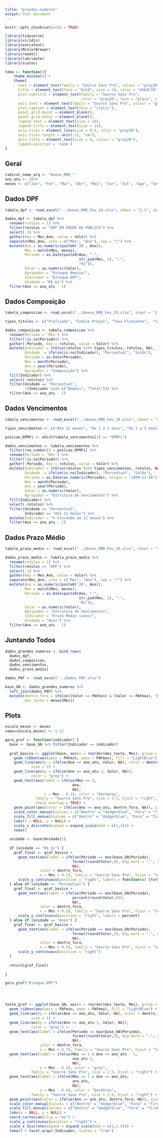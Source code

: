 ```yaml
---
title: "grandes-numeros"
output: html_document
---
```


```r
knitr::opts_chunk$set(echo = TRUE)

library(tidyverse)
library(viridis)
library(extrafont)
library(RColorBrewer)
library(readxl)
library(lubridate)
library(scales)

tema <- function(){
    theme_minimal() +
    theme(
      text = element_text(family = "Source Sans Pro", colour = "grey20"),
      title = element_text(face = "bold", size = 10, color = "#1E4C7A"), 
      plot.subtitle = element_text(family = "Source Sans Pro", 
                                   color = "grey20", face = "plain", size = 10),
      axis.text = element_text(family = "Source Sans Pro", colour = "grey20", size = 10),
      plot.caption = element_text(face = "italic"),
      panel.grid.major = element_blank(), 
      panel.grid.minor = element_blank(),
      legend.text = element_text(size = 14),
      legend.title = element_text(size = 14),
      axis.ticks = element_line(size = 0.5, color = "grey30"),
      axis.ticks.length = unit(.15, "cm"),
      axis.title = element_text(size = 8, colour = "grey20"),
      legend.position = 'none')
}

```

## Geral

```r
radical_nome_arq <- "Anexo_RMD_"
ano_atu <- 2019
meses <- c("Jan", "Fev", "Mar", "Abr", "Mai", "Jun", "Jul", "Ago", "Set", "Out", "Nov", "Dez")
```


## Dados DPF

```r
tabela_dpf <- read_excel("../Anexo_RMD_Fev_19.xlsx", sheet = "2.1", skip = 4)

dados_dpf <- tabela_dpf %>% 
  rename(rotulos = 1) %>%
  filter(rotulos == "DPF EM PODER DO PÚBLICO") %>%
  select(-1) %>%
  gather(key = Mes_Ano, value = Valor) %>%
  separate(Mes_Ano, into = c("Mes", "Ano"), sep = "/") %>%
  mutate(Ano = as.numeric(paste0('20', Ano)),
         Mes = match(Mes, meses),
         Periodo = as.Date(paste0(Ano, "-",
                                  str_pad(Mes, 2), "-",
                                  "01")),
         Valor = as.numeric(Valor),
         Agrupador = "Estoque Nominal",
         Indicador = "Estoque DPF",
         Unidade = "R$ bi") %>%
  filter(Ano >= ano_atu - 1)

```

## Dados Composição

```r
tabela_composicao <- read_excel("../Anexo_RMD_Fev_19.xlsx", sheet = "2.4", skip = 4)

tipos_titulos <- c("Prefixado",	"Índice Preços", "Taxa Flutuante",	"Câmbio",	"Demais",	"Total")

dados_composicao <- tabela_composicao %>%
  rename(Periodo = `Mês`) %>%
  filter(!is.na(Periodo)) %>%
  gather(-Periodo, key = rotulos, value = Valor) %>%
  mutate(Indicador = ifelse(rotulos %in% tipos_titulos, rotulos, NA),
         Unidade  = ifelse(is.na(Indicador), "Percentual", "Saldo"),
         Periodo = as.Date(Periodo),
         Mes = month(Periodo),
         Ano = year(Periodo),
         Agrupador = "Composição") %>%
  fill(Indicador) %>%
  select(-rotulos) %>%
  filter(Unidade == "Percentual", 
         !(Indicador %in% c("Demais", "Total"))) %>%
  filter(Ano >= ano_atu - 1)
```

## Dados Vencimentos

```r
tabela_vencimentos <- read_excel("../Anexo_RMD_Fev_19.xlsx", sheet = "3.1", skip = 6)

tipos_vencimentos <- c("Até 12 meses", "De 1 a 2 anos", "De 2 a 3 anos", "De 3 a 4 anos", "De 4 a 5 anos", "Acima de 5 anos", "Total") 

posicao_DPMFi <- which(tabela_vencimentos[1] == "DPMFi")

dados_vencimentos <- tabela_vencimentos %>%
  filter(row_number() < posicao_DPMFi) %>%
  rename(Periodo = `Mês`) %>%
  filter(!is.na(Periodo)) %>%
  gather(-Periodo, key = rotulos, value = Valor) %>%
  mutate(Indicador = ifelse(rotulos %in% tipos_vencimentos, rotulos, NA),
         Unidade  = ifelse(is.na(Indicador), "Percentual", "Saldo"),
         Periodo = as.Date(as.numeric(Periodo), origin = "1899-12-30"),
         Mes = month(Periodo),
         Ano = year(Periodo),
         Valor = as.numeric(Valor),
         Agrupador = "Estrutura de Vencimentos") %>%
  fill(Indicador) %>%
  select(-rotulos) %>%
  filter(Unidade == "Percentual", 
         Indicador == "Até 12 meses") %>%
  mutate(Indicador = "% Vincendo em 12 meses") %>%
  filter(Ano >= ano_atu - 1)

```

## Dados Prazo Médio

```r
tabela_prazo_medio <- read_excel("../Anexo_RMD_Fev_19.xlsx", sheet = "3.7", skip = 4)

dados_prazo_medio <- tabela_prazo_medio %>% 
  rename(rotulos = 1) %>%
  filter(rotulos == "DPF") %>%
  select(-1) %>%
  gather(key = Mes_Ano, value = Valor) %>%
  separate(Mes_Ano, into = c("Mes", "Ano"), sep = "/") %>%
  mutate(Ano = as.numeric(paste0('20', Ano)),
         Mes = match(Mes, meses),
         Periodo = as.Date(paste0(Ano, "-",
                                  str_pad(Mes, 2), "-",
                                  "01")),
         Valor = as.numeric(Valor),
         Agrupador = "Estrutura de Vencimentos",
         Indicador = "Prazo Médio (anos)",
         Unidade = "Anos") %>%
  filter(Ano >= ano_atu - 1)

```

## Juntando Todos

```r
dados_grandes_numeros <- bind_rows(
  dados_dpf,
  dados_composicao,
  dados_vencimentos,
  dados_prazo_medio)

dados_PAF <- read_excel("../dados_PAF.xlsx")

base_GN <- dados_grandes_numeros %>%
  left_join(dados_PAF) %>%
  mutate(dentro_fora = ifelse((Valor >= PAFmin) & (Valor <= PAFmax), "Dentro", "Fora"),
         mes_texto = meses[Mes])
```

## Plots

```r
escala_meses <- meses
names(escala_meses) <- 1:12

gera_graf <- function(indicador) {
  base <- base_GN %>% filter(Indicador == indicador)
  
  graf_basico <- ggplot(base, aes(x = reorder(mes_texto, Mes), group = Ano, y = Valor)) +
    geom_ribbon(aes(ymin = PAFmin, ymax = PAFmax), fill = "LightBlue") +
    geom_line(aes(y = ifelse(Ano == ano_atu, Valor, NA), color = dentro_fora),
            size = 1) +
    geom_line(aes(y = ifelse(Ano == ano_atu-1, Valor, NA)),
            color = "grey") +
    geom_text(aes(label = ifelse(Mes == 1, 
                               Ano, 
                               NA),
                  x = Mes - 0.3), color = "darkgrey", 
              family = "Source Sans Pro", size = 3.5, hjust = "right", fontface = "italic",
              check_overlap = TRUE) +
    geom_point(aes(color = ifelse(Ano == ano_atu, dentro_fora, NA)), size = 3) +
    scale_color_manual(values = c("Dentro" = "dodgerblue", "Fora" = "firebrick")) +
    scale_fill_manual(values = c("Dentro" = "dodgerblue", "Fora" = "firebrick")) +
    labs(x = NULL, y = NULL) +
    scale_x_discrete(expand = expand_scale(add = c(1,1))) +
    tema()
  
  unidade <- base$Unidade[1]
  
  if (unidade == "R$ bi") {
    graf_final <- graf_basico +
      geom_text(aes(label = ifelse(Periodo == max(base_GN$Periodo), 
                               format(round(Valor,0), big.mark = ".", decimal.mark = ","), 
                               NA),
                color = dentro_fora,
                x = Mes + 0.2), family = "Source Sans Pro", hjust = "left", size = 4.5) +
      scale_y_continuous(position = "right", labels = function(x) {format(x, big.mark = ".", decimal.mark=",", scientific = FALSE)})
  } else if (unidade == "Percentual") {
    graf_final <- graf_basico +
      geom_text(aes(label = ifelse(Periodo == max(base_GN$Periodo), 
                               percent(round(Valor,0)), 
                               NA),
                color = dentro_fora,
                x = Mes + 0.5), family = "Source Sans Pro", hjust = "left", size = 3.5) +
      scale_y_continuous(position = "right", labels = percent)
  } else if (unidade == "Anos") {
    graf_final <- graf_basico +
      geom_text(aes(label = ifelse(Periodo == max(base_GN$Periodo), 
                               format(round(Valor,2), big.mark = ".", decimal.mark = ","), 
                               NA),
                color = dentro_fora,
                x = Mes + 0.5), family = "Source Sans Pro", hjust = "left", size = 3.5) +
      scale_y_continuous(position = "right")    
  }
  
  return(graf_final)
  
}

gera_graf("Estoque DPF")




teste_graf <- ggplot(base_GN, aes(x = reorder(mes_texto, Mes), group = Ano, y = Valor)) +
  geom_ribbon(aes(ymin = PAFmin, ymax = PAFmax), fill = "LightBlue") +
  geom_line(aes(y = ifelse(Ano == ano_atu, Valor, NA), color = dentro_fora),
            size = 1) +
  geom_line(aes(y = ifelse(Ano == ano_atu-1, Valor, NA)),
            color = "grey") +
  geom_text(aes(label = ifelse(Periodo == max(base_GN$Periodo), 
                               format(round(Valor,2), big.mark = ".", decimal.mark = ","), 
                               NA),
                color = dentro_fora,
                x = Mes + 0.7), family = "Source Sans Pro", hjust = "left", size = 3) +
  geom_text(aes(label = ifelse(Mes == 1 & Ano == ano_atu - 1, 
                               ano_atu-1, 
                               NA),
                x = Mes - 0.4), color = "grey", 
            family = "Source Sans Pro", size = 2.5, hjust = "right") +
  geom_text(aes(label = ifelse(Mes == 1 & Ano == ano_atu, 
                               ano_atu, 
                               NA),
                x = Mes - 0.4), color = "DarkGrey", 
            family = "Source Sans Pro", size = 2.5, hjust = "right") +
  geom_point(aes(color = ifelse(Ano == ano_atu, dentro_fora, NA)), size = 3) +
  scale_color_manual(values = c("Dentro" = "dodgerblue", "Fora" = "firebrick")) +
  scale_fill_manual(values = c("Dentro" = "dodgerblue", "Fora" = "firebrick")) +
  labs(x = NULL, y = NULL) +
  coord_cartesian(clip = "on") +
  scale_y_continuous(position = "right") +
  scale_x_discrete(expand = expand_scale(add = c(1,1.5))) +
  tema() + facet_wrap(~Indicador, scales = "free")

```


